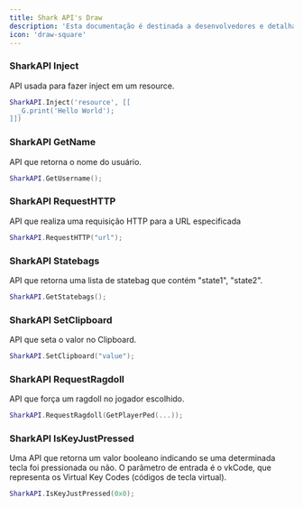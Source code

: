 ```yaml
---
title: Shark API's Draw
description: 'Esta documentação é destinada a desenvolvedores e detalha as APIs disponíveis no Executor do Shark.'
icon: 'draw-square'
---
```



### SharkAPI Inject
API usada para fazer inject em um resource.
```lua HelloWorld.lua
SharkAPI.Inject('resource', [[
  _G.print('Hello World');
]])
```

### SharkAPI GetName
API que retorna o nome do usuário.
```lua GetName.lua
SharkAPI.GetUsername();
```

### SharkAPI RequestHTTP
API que realiza uma requisição HTTP para a URL especificada
```lua RequestHTTP.lua
SharkAPI.RequestHTTP("url");
```

### SharkAPI Statebags
API que retorna uma lista de statebag que contém "state1", "state2".
```lua Statebags.lua
SharkAPI.GetStatebags();
```

### SharkAPI SetClipboard
API que seta o valor no Clipboard.
```lua SetClipboard.lua
SharkAPI.SetClipboard("value");
```
### SharkAPI RequestRagdoll
API que força um ragdoll no jogador escolhido.
```lua RequestRagdoll.lua
SharkAPI.RequestRagdoll(GetPlayerPed(...));
```

### SharkAPI IsKeyJustPressed
Uma API que retorna um valor booleano indicando se uma determinada tecla foi pressionada ou não. O parâmetro de entrada é o vkCode, que representa os Virtual Key Codes (códigos de tecla virtual).
```lua IsKeyJustPressed.lua
SharkAPI.IsKeyJustPressed(0x0);
```